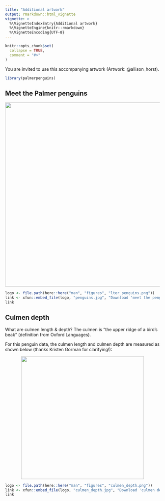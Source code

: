```yaml
---
title: "Additional artwork"
output: rmarkdown::html_vignette
vignette: >
  %\VignetteIndexEntry{Additional artwork}
  %\VignetteEngine{knitr::rmarkdown}
  %\VignetteEncoding{UTF-8}
---
```


```r
knitr::opts_chunk$set(
  collapse = TRUE,
  comment = "#>"
)
```

You are invited to use this accompanying artwork (Artwork: @allison_horst).

```r
library(palmerpenguins)
```

## Meet the Palmer penguins

<p align="center"><img src="../man/figures/lter_penguins.png" width="600px"></p>

```r
logo <- file.path(here::here("man", "figures", "lter_penguins.png"))
link <- xfun::embed_file(logo, "penguins.jpg", "Download 'meet the penguins' art")
link
```

## Culmen depth

What are culmen length & depth? The culmen is "the upper ridge of a bird's beak" (definition from Oxford Languages). 

For this penguin data, the culmen length and culmen depth are measured as shown below (thanks Kristen Gorman for clarifying!):

<p align="center"><img src="../man/figures/culmen_depth.png" width="400px"></p>

```r
logo <- file.path(here::here("man", "figures", "culmen_depth.png"))
link <- xfun::embed_file(logo, "culmen_depth.jpg", "Download 'culmen depth' art")
link
```



